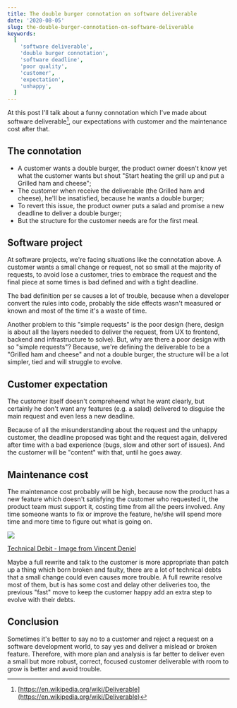 ```yaml
---
title: The double burger connotation on software deliverable
date: '2020-08-05'
slug: the-double-burger-connotation-on-software-deliverable
keywords:
  [
    'software deliverable',
    'double burger connotation',
    'software deadline',
    'poor quality',
    'customer',
    'expectation',
    'unhappy',
  ]
---
```


At this post I'll talk about a funny connotation which I've made about software deliverable[^1], our
expectations with customer and the maintenance cost after that.

## The connotation

- A customer wants a double burger, the product owner doesn't know yet what the customer wants but
  shout "Start heating the grill up and put a Grilled ham and cheese";
- The customer when receive the deliverable (the Grilled ham and cheese), he'll be insatisfied,
  because he wants a double burger;
- To revert this issue, the product owner puts a salad and promise a new deadline to deliver a
  double burger;
- But the structure for the customer needs are for the first meal.

## Software project

At software projects, we're facing situations like the connotation above. A customer wants a small
change or request, not so small at the majority of requests, to avoid lose a customer, tries to
embrace the request and the final piece at some times is bad defined and with a tight deadline.

The bad definition per se causes a lot of trouble, because when a developer convert the rules into
code, probably the side effects wasn't measured or known and most of the time it's a waste of time.

Another problem to this "simple requests" is the poor design (here, design is about all the layers
needed to deliver the request, from UX to frontend, backend and infrastructure to solve). But, why
are there a poor design with so "simple requests"? Because, we're defining the deliverable to be a
"Grilled ham and cheese" and not a double burger, the structure will be a lot simpler, tied and will
struggle to evolve.

## Customer expectation

The customer itself doesn't compreheend what he want clearly, but certainly he don't want any
features (e.g. a salad) delivered to disguise the main request and even less a new deadline.

Because of all the misunderstanding about the request and the unhappy customer, the deadline
proposed was tight and the request again, delivered after time with a bad experience (bugs, slow and
other sort of issues). And the customer will be "content" with that, until he goes away.

## Maintenance cost

The maintenance cost probably will be high, because now the product has a new feature which doesn't
satisfying the customer who requested it, the product team must support it, costing time from all
the peers involved. Any time someone wants to fix or improve the feature, he/she will spend more
time and more time to figure out what is going on.

![](./technical-debt.png)
<Caption>
  <a href="https://vincentdnl.com/drawings/technical-debt" target="_blank" rel="noopener noreferrer">
    Technical Debit - Image from Vincent Deniel
  </a>
</Caption>

Maybe a full rewrite and talk to the customer is more appropriate than patch up a thing which born
broken and faulty, there are a lot of technical debts that a small change could even causes more
trouble. A full rewrite resolve most of them, but is has some cost and delay other deliveries too,
the previous "fast" move to keep the customer happy add an extra step to evolve with their debts.

## Conclusion

Sometimes it's better to say no to a customer and reject a request on a software development
world, to say yes and deliver a mislead or broken feature. Therefore, with more plan and analysis is
far better to deliver even a small but more robust, correct, focused customer deliverable with room
to grow is better and avoid trouble.

[^1]: [https://en.wikipedia.org/wiki/Deliverable](https://en.wikipedia.org/wiki/Deliverable)
